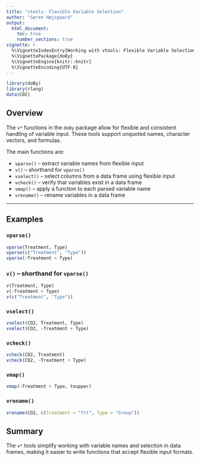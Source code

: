```yaml
---
title: "vtools: Flexible Variable Selection"
author: "Søren Højsgaard"
output:
  html_document:
    toc: true
    number_sections: true
vignette: >
  %\VignetteIndexEntry{Working with vtools: Flexible Variable Selection}
  %\VignettePackage{doBy}
  %\VignetteEngine{knitr::knitr}
  %\VignetteEncoding{UTF-8}
---
```


```r
library(doBy)
library(rlang)
data(CO2)
```

## Overview

The `v*` functions in the `doBy` package allow for flexible and consistent handling of variable input.
These tools support unquoted names, character vectors, and formulas.

The main functions are:

- `vparse()` – extract variable names from flexible input
- `v()` – shorthand for `vparse()`
- `vselect()` – select columns from a data frame using flexible input
- `vcheck()` – verify that variables exist in a data frame
- `vmap()` – apply a function to each parsed variable name
- `vrename()` – rename variables in a data frame

---

## Examples

### `vparse()`
```r
vparse(Treatment, Type)
vparse(c("Treatment", "Type"))
vparse(~Treatment + Type)
```

### `v()` – shorthand for `vparse()`
```r
v(Treatment, Type)
v(~Treatment + Type)
v(c("Treatment", "Type"))
```

### `vselect()`
```r
vselect(CO2, Treatment, Type)
vselect(CO2, ~Treatment + Type)
```

### `vcheck()`
```r
vcheck(CO2, Treatment)
vcheck(CO2, ~Treatment + Type)
```

### `vmap()`
```r
vmap(~Treatment + Type, toupper)
```

### `vrename()`
```r
vrename(CO2, c(Treatment = "Trt", Type = "Group"))
```

## Summary

The `v*` tools simplify working with variable names and selection in data frames,
making it easier to write functions that accept flexible input formats.
